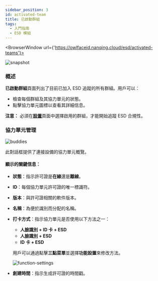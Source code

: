 ```yaml
---
sidebar_position: 3
id: activated-team
title: 已啟動群組
tags:
  - 入門指南
  - ESD 模組
---
```



<BrowserWindow url={'https://owlfaceid.nanqing.cloud/esd/activated-teams'}>

![snapshot](/assets/esd/activated-team.png)

</BrowserWindow>

### 概述

**已啟動群組**頁面列出了目前已加入 ESD 追蹤的所有群組。用戶可以：

- 檢查每個群組及其協力單元的狀態。
- 點擊協力單元圖標以查看其詳細信息。

**注意：** 必須在[**設置**](/docs/esd/settings)頁面中選擇啟用的群組，才能開始追蹤 ESD 合規性。

### 協力單元管理

![buddies](/assets/attendance/buddies.png)

此對話框提供了連接設備的協力單元概覽。

#### 顯示的關鍵信息：

- **狀態**：指示許可證是**在線**還是**離線**。
- **ID**：每個協力單元許可證的唯一標識符。
- **版本**：與許可證相關的軟件版本。
- **名稱**：為便於識別而分配的名稱。
- **打卡方式**：指示協力單元是否使用以下方法之一：

  - **人臉識別 + ID 卡 + ESD**
  - **人臉識別 + ESD**
  - **ID 卡 + ESD**

  用戶可以通過點擊**三點菜單**並選擇**功能設置**來修改方法。

  ![function-settings](/assets/attendance/function-settings.png)

- **創建時間**：指示生成許可證的時間戳。
